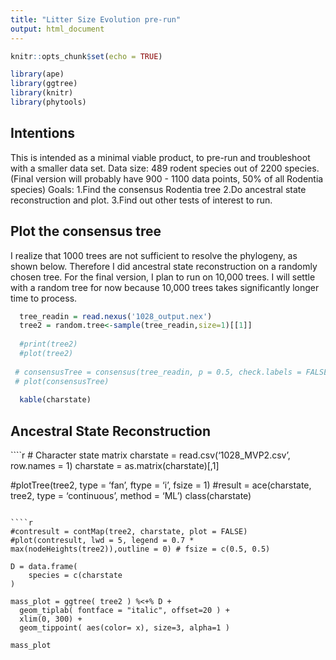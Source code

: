 ```yaml
---
title: "Litter Size Evolution pre-run"
output: html_document
---
```


```r
knitr::opts_chunk$set(echo = TRUE)

library(ape)
library(ggtree)
library(knitr)
library(phytools)
```
## Intentions
This is intended as a minimal viable product, to pre-run and troubleshoot with a smaller data set. 
Data size: 489 rodent species out of 2200 species. (Final version will probably have 900 - 1100 data points, 50% of all Rodentia species)
Goals:
1.Find the consensus Rodentia tree
2.Do ancestral state reconstruction and plot. 
3.Find out other tests of interest to run.  

## Plot the consensus tree

I realize that 1000 trees are not sufficient to resolve the phylogeny, as shown below. Therefore I did ancestral state reconstruction on a randomly chosen tree. For the final version, I plan to run on 10,000 trees. I will settle with a random tree for now because 10,000 trees 
takes significantly longer time to process.


```r
  tree_readin = read.nexus('1028_output.nex')
  tree2 = random.tree<-sample(tree_readin,size=1)[[1]]
  
  #print(tree2)
  #plot(tree2)
  
 # consensusTree = consensus(tree_readin, p = 0.5, check.labels = FALSE)
 # plot(consensusTree)
  
  kable(charstate)
```

## Ancestral State Reconstruction

````r
# Character state matrix 
charstate = read.csv('1028_MVP2.csv', row.names = 1)
charstate = as.matrix(charstate)[,1]

#plotTree(tree2, type = 'fan', ftype = 'i', fsize = 1)
#result = ace(charstate, tree2, type = 'continuous', method = 'ML')
class(charstate)

```

````r

#contresult = contMap(tree2, charstate, plot = FALSE)
#plot(contresult, lwd = 5, legend = 0.7 * max(nodeHeights(tree2)),outline = 0) # fsize = c(0.5, 0.5)

D = data.frame(
    species = c(charstate
)

mass_plot = ggtree( tree2 ) %<+% D + 
  geom_tiplab( fontface = "italic", offset=20 ) +
  xlim(0, 300) +
  geom_tippoint( aes(color= x), size=3, alpha=1 )

mass_plot


```

